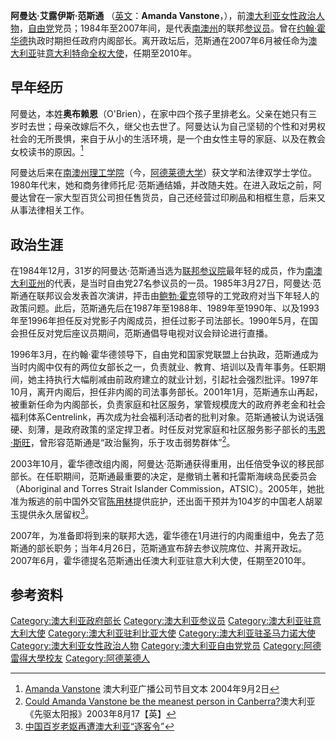 {{Infobox Politician
| name          = 阿曼达·艾露伊斯·范斯通
| original_name = Amanda·Eloise·Vanstone
| honorific-suffix = [[尊敬的|阁下]]
| image         = Amanda Vanstone (2).jpeg
| caption       = 
| small_image   = 
| office       = [[澳大利亚联邦|澳大利亚移民部部长]] 
| term_start   = 2003年10月7日
| term_end     = 2007年1月30日
| primeminister= [[约翰·霍华德|约翰·霍华德]]
| predecessor  = [[菲利浦·路多克|菲利浦·路多克]]
| successor    = {{link-en|凯文·安德鲁斯|Kevin Andrews}}
| office2        = [[澳大利亚联邦|澳大利亚家庭社区服务部部长]]
| term_start2    =2001年11月10日
| term_end2      =2003年10月7日
| predecessor2   = {{link-en|Jocelyn Newman|Jocelyn Newman}}
| successor2     = {{link-en|Kay Patterson|Kay Patterson}}
| office3        = [[澳大利亚联邦|澳大利亚劳动部部长]]
| term_start3    =1996年3月11日
| term_end3      =1997年10月9日
| predecessor3   = [[西蒙·克林|西蒙·克林]]
| successor3     = {{link-en|David Kemp|David Kemp (politician)|David Kemp}}
| office4       =[[澳大利亚联邦|澳大利亚联邦]][[参议院|参议院]][[议员|议员]] 
| term_start4   = 1984年12月1日
| term_end4     = 2007年4月26日
| predecessor4  =
| successor4    ={{link-en|Mary Jo Fisher|Mary Jo Fisher}}
| constituency4 =[[南澳州|南澳州]]选区
| majority4     = 
| birth_date    ={{birth date and age|1952|12|7}} 
| birth_place   =[[澳大利亚|澳大利亚]][[阿德莱德|阿德莱德]]
| death_date    = 
| death_place   = 
| party         = [[澳大利亚自由党|澳大利亚自由党]]
| spouse     = 托尼·范斯通
| alma_mater    =[[阿德莱德大学|阿德莱德大学]]
| occupation    =
| religion      =
| signature     =
| website       = 
| footnotes     = 
}}
'''阿曼达·艾露伊斯·范斯通''' （[[英文|英文]]：'''Amanda Vanstone'''，{{bd|1952年|12月7日|}}），前[[澳大利亚|澳大利亚]][[政治人物|女性政治人物]]，[[澳大利亚自由党|自由党]]党员；1984年至2007年间，是代表[[南澳州|南澳州]]的联邦[[参议员|参议员]]。曾在[[约翰·霍华德|约翰·霍华德]]执政时期担任政府内阁部长。离开政坛后，范斯通在2007年6月被任命为[[澳大利亚|澳大利亚]]驻[[意大利|意大利]][[特命全权大使|特命全权大使]]，任期至2010年。

== 早年经历 ==
阿曼达，本姓'''奥布赖恩'''（O'Brien），在家中四个孩子里排老幺。父亲在她只有三岁时去世；母亲改嫁后不久，继父也去世了。阿曼达认为自己坚韧的个性和对男权社会的无所畏惧，来自于从小的生活环境，是一个由女性主导的家庭、以及在教会女校读书的原因。<ref>[http://www.abc.net.au/gnt/profiles/Transcripts/s1191560.htm Amanda Vanstone] {{Wayback|url=http://www.abc.net.au/gnt/profiles/Transcripts/s1191560.htm# |date=20140529225841 }} 澳大利亚广播公司节目文本 2004年9月2日</ref>

阿曼达后来在[[阿德莱德大学|南澳州理工学院]]（今，[[阿德莱德大学|阿德莱德大学]]）获文学和法律双学士学位。1980年代末，她和商务律师托尼·范斯通结婚，并改随夫姓。在进入政坛之前，阿曼达曾在一家大型百货公司担任售货员，自己还经营过印刷品和相框生意，后来又从事法律相关工作。

== 政治生涯 ==
在1984年12月，31岁的阿曼达·范斯通当选为[[澳大利亚联邦|联邦参议院]]最年轻的成员，作为[[南澳大利亚州|南澳大利亚州]]的代表，是当时自由党27名参议员的一员。1985年3月27日，阿曼达·范斯通在联邦议会发表首次演讲，抨击由[[鲍勃·霍克|鲍勃·霍克]]领导的工党政府对当下年轻人的政策问题。此后，范斯通先后在1987年至1988年、1989年至1990年、以及1993年至1996年担任反对党影子内阁成员，担任过影子司法部长。1990年5月，在国会担任反对党后座议员期间，范斯通倡导电视对议会辩论进行直播。

1996年3月，在约翰·霍华德领导下，自由党和国家党联盟上台执政，范斯通成为当时内阁中仅有的两位女部长之一，负责就业、教育、培训以及青年事务。任职期间，她主持执行大幅削减由前政府建立的就业计划，引起社会强烈批评。1997年10月，离开内阁后，担任非内阁的司法事务部长。2001年1月，范斯通东山再起，被重新任命为内阁部长，负责家庭和社区服务，掌管规模庞大的政府养老金和社会福利体系Centrelink，再次成为社会福利活动者的批判对象。范斯通被认为说话强硬、刻薄，是政府政策的坚定捍卫者。时任反对党家庭和社区服务影子部长的[[韦恩·斯旺|韦恩·斯旺]]，曾形容范斯通是“政治鬣狗，乐于攻击弱势群体”<ref>[http://www.smh.com.au/articles/2003/08/16/1060936101890.html Could Amanda Vanstone be the meanest person in Canberra?]澳大利亚《先驱太阳报》2003年8月17【英】</ref>。

2003年10月，霍华德改组内阁，阿曼达·范斯通获得重用，出任倍受争议的移民部部长。在任职期间，范斯通最重要的决定，是撤销土著和托雷斯海峡岛民委员会（Aboriginal and Torres Strait Islander Commission，ATSIC）。2005年，她批准为叛逃的前中国外交官[[陈用林|陈用林]]提供庇护，还出面干预并为104岁的中国老人胡翠玉提供永久居留权<ref>[http://news.sina.com.cn/c/2005-03-09/11155309916s.shtml 中国百岁老妪再遭澳大利亚“逐客令”]</ref>。

2007年，为准备即将到来的联邦大选，霍华德在1月进行的内阁重组中，免去了范斯通的部长职务；当年4月26日，范斯通宣布辞去参议院席位、并离开政坛。2007年6月，霍华德提名范斯通出任澳大利亚驻意大利大使，任期至2010年。

== 参考资料 ==
{{Reflist|2}}

{{Authority control}}
{{DEFAULTSORT:F}}
[[Category:澳大利亚政府部长|Category:澳大利亚政府部长]]
[[Category:澳大利亚参议员|Category:澳大利亚参议员]]
[[Category:澳大利亚驻意大利大使|Category:澳大利亚驻意大利大使]]
[[Category:澳大利亚驻利比亚大使|Category:澳大利亚驻利比亚大使]]
[[Category:澳大利亚驻圣马力诺大使|Category:澳大利亚驻圣马力诺大使]]
[[Category:澳大利亚女性政治人物|Category:澳大利亚女性政治人物]]
[[Category:澳大利亚自由党党员|Category:澳大利亚自由党党员]]
[[Category:阿德雷得大學校友|Category:阿德雷得大學校友]]
[[Category:阿德莱德人|Category:阿德莱德人]]